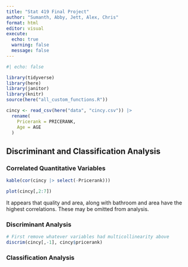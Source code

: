 ```yaml
---
title: "Stat 419 Final Project"
author: "Sumanth, Abby, Jett, Alex, Chris"
format: html
editor: visual
execute:
  echo: true
  warning: false
  message: false
---
```


```r
#| echo: false

library(tidyverse)
library(here)
library(janitor)
library(knitr)
source(here("all_custom_functions.R"))
```

```r
cincy <- read_csv(here("data", "cincy.csv")) |>
  rename(
    Pricerank = PRICERANK,
    Age = AGE
  )
```

## Discriminant and Classification Analysis

### Correlated Quantitative Variables

```r
kable(cor(cincy |> select(-Pricerank)))
```

```r
plot(cincy[,2:7])
```

It appears that quality and area, along with bathroom and area have the highest correlations. These may be omitted from analysis.

<!-- Flagged by Jett. Above needs better justification and should also cite the correlations -->

### Discriminant Analysis

```r
# First remove whatever variables had multicollinearity above
discrim(cincy[,-1], cincy$pricerank)
```

### Classification Analysis
